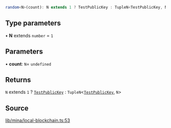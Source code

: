 ```ts
random<N>(count): N extends 1 ? TestPublicKey : TupleN<TestPublicKey, N>
```

## Type parameters

• **N** extends `number` = `1`

## Parameters

• **count**: `N`= `undefined`

## Returns

`N` extends `1` ? [`TestPublicKey`](../../../type-aliases/TestPublicKey.mdx) : `TupleN`\<[`TestPublicKey`](../../../type-aliases/TestPublicKey.mdx), `N`\>

## Source

[lib/mina/local-blockchain.ts:53](https://github.com/o1-labs/o1js/blob/ccbd5fd4525adaf6c1f07bef7847d7bac67c71b5/src/lib/mina/local-blockchain.ts#L53)
